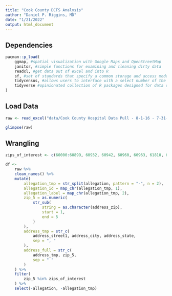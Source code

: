 ```yaml
---
title: "Cook County DCFS Analysis"
author: "Daniel P. Riggins, MD"
date: "1/21/2022"
output: html_document
---
```


## Dependencies

```r
pacman::p_load(
    ggmap, #spatial visualization with Google Maps and OpenStreetMap
    janitor, #simple functions for examining and cleaning dirty data
    readxl, #get data out of excel and into R
    sf, #set of standards that specify a common storage and access model of geographic features
    tidycensus, #allows users to interface with a select number of the US Census Bureau’s data APIs
    tidyverse #opinionated collection of R packages designed for data science
)
```

## Load Data

```r
raw <- read_excel("data/Cook County Hospital Data Pull - 8-1-16 - 7-31-21.xlsx")

glimpse(raw)
```

## Wrangling

```r
zips_of_interest <- c(60000:60899, 60932, 60942, 60960, 60963, 61810, 61811, 61812, 61814, 61817, 61831, 61832, 61833, 61834, 61841, 61844, 61846, 61848, 61849, 61850, 61857, 61858, 61859, 61862, 61865, 61870, 61876, 61883, 61451, 61517, 61523, 61525, 61526, 61528, 61529, 61531, 61533, 61536, 61539, 61547, 61552, 61559, 61562, 61569, 61601, 61602, 61603, 61604, 61605, 61606, 61607, 61612, 61613, 61614, 61615, 61616, 61625, 61629, 61630, 61633, 61634, 61636, 61637, 61638, 61639, 61641, 61643, 61650, 61651, 61652, 61653, 61654, 61655, 61656)

df <-
    raw %>%
    clean_names() %>%
    mutate(
        allegation_tmp = str_split(allegation, pattern = "-", n = 2),
        allegation_id = map_chr(allegation_tmp, 1),
        allegation_label = map_chr(allegation_tmp, 2),
        zip_5 = as.numeric(
            str_sub(
                string = as.character(address_zip),
                start = 1,
                end = 5
            )
        ),
        address_tmp = str_c(
            address_street1, address_city, address_state,
            sep = ", "
        ),
        address_full = str_c(
            address_tmp, zip_5,
            sep = " "
        )
    ) %>%
    filter(
        zip_5 %in% zips_of_interest
    ) %>%
    select(-allegation, -allegation_tmp) 
```


